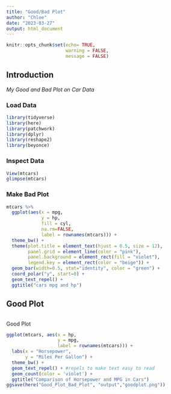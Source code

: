 ```yaml
---
title: "Good/Bad Plot"
author: "Chloe"
date: "2023-03-27"
output: html_document
---
```

```r
knitr::opts_chunk$set(echo= TRUE, 
                      warning = FALSE, 
                      message = FALSE)
```


## Introduction 

*_My Good and Bad Plot on Car Data_*

### Load Data
```r
library(tidyverse)
library(here)
library(patchwork)
library(dplyr)
library(reshape2)
library(beyonce)
```

### Inspect Data 
```r
View(mtcars)
glimpse(mtcars)

```


### Make Bad Plot 
```r

mtcars %>% 
  ggplot(aes(x = mpg, 
             y = hp,
             fill = cyl,
             na.rm=FALSE, 
             label = rownames(mtcars))) +
  theme_bw() +
  theme(plot.title = element_text(hjust = 0.5, size = 12),
        panel.grid = element_line(color = "pink"), 
        panel.background = element_rect(fill = "violet"), 
        legend.key = element_rect(color = "beige")) +
  geom_bar(width=0.5, stat="identity", color = "green") + 
  coord_polar("y", start=0) +
  geom_text_repel() + 
  ggtitle("cars mpg and hp")

```


## Good Plot
```r

```
Good Plot

```r
ggplot(mtcars, aes(x = hp, 
                   y = mpg, 
                   label = rownames(mtcars))) + 
  labs(x = "Horsepower", 
       y = "Miles Per Gallon") + 
  theme_bw() + 
  geom_text_repel() + #repels to make text easy to read
  geom_count(color = 'violet') + 
  ggtitle("Comparison of Horsepower and MPG in Cars")
ggsave(here("Good_Plot_Bad_Plot", "output","goodplot.png"))

```


